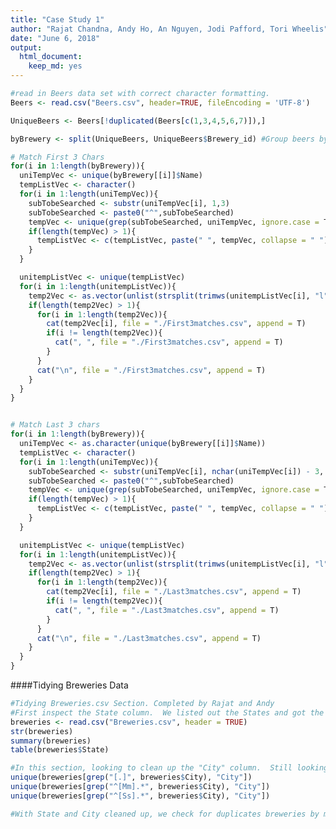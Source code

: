```yaml
---
title: "Case Study 1"
author: "Rajat Chandna, Andy Ho, An Nguyen, Jodi Pafford, Tori Wheelis"
date: "June 6, 2018"
output:
  html_document:
    keep_md: yes
---
```



```r
#read in Beers data set with correct character formatting.
Beers <- read.csv("Beers.csv", header=TRUE, fileEncoding = 'UTF-8')

UniqueBeers <- Beers[!duplicated(Beers[c(1,3,4,5,6,7)]),]

byBrewery <- split(UniqueBeers, UniqueBeers$Brewery_id) #Group beers by Brewery

# Match First 3 Chars
for(i in 1:length(byBrewery)){
  uniTempVec <- unique(byBrewery[[i]]$Name)
  tempListVec <- character()
  for(i in 1:length(uniTempVec)){
    subTobeSearched <- substr(uniTempVec[i], 1,3)
    subTobeSearched <- paste0("^",subTobeSearched)
    tempVec <- unique(grep(subTobeSearched, uniTempVec, ignore.case = T, value = T))
    if(length(tempVec) > 1){
      tempListVec <- c(tempListVec, paste(" ", tempVec, collapse = " "))
    }
  }

  unitempListVec <- unique(tempListVec)
  for(i in 1:length(unitempListVec)){
    temp2Vec <- as.vector(unlist(strsplit(trimws(unitempListVec[i], "l"), "   ")))
    if(length(temp2Vec) > 1){
      for(i in 1:length(temp2Vec)){
        cat(temp2Vec[i], file = "./First3matches.csv", append = T)
        if(i != length(temp2Vec)){
          cat(", ", file = "./First3matches.csv", append = T)
        }  
      }
      cat("\n", file = "./First3matches.csv", append = T)
    }
  }
}


# Match Last 3 chars
for(i in 1:length(byBrewery)){
  uniTempVec <- as.character(unique(byBrewery[[i]]$Name))
  tempListVec <- character()
  for(i in 1:length(uniTempVec)){
    subTobeSearched <- substr(uniTempVec[i], nchar(uniTempVec[i]) - 3, nchar(uniTempVec[i]))
    subTobeSearched <- paste0("^",subTobeSearched)
    tempVec <- unique(grep(subTobeSearched, uniTempVec, ignore.case = T, value = T))
    if(length(tempVec) > 1){
      tempListVec <- c(tempListVec, paste(" ", tempVec, collapse = " "))
    }
  }

  unitempListVec <- unique(tempListVec)
  for(i in 1:length(unitempListVec)){
    temp2Vec <- as.vector(unlist(strsplit(trimws(unitempListVec[i], "l"), "   ")))
    if(length(temp2Vec) > 1){
      for(i in 1:length(temp2Vec)){
        cat(temp2Vec[i], file = "./Last3matches.csv", append = T)
        if(i != length(temp2Vec)){
          cat(", ", file = "./Last3matches.csv", append = T)
        }  
      }
      cat("\n", file = "./Last3matches.csv", append = T)
    }
  }
}
```

####Tidying Breweries Data
```r
#Tidying Breweries.csv Section. Completed by Rajat and Andy
#First inspect the State column.  We listed out the States and got the count for each.  If observation > 50, we investigated further by examining all the States with a count of 1 (DC, ND, SD, WV).  In this case, there was 51 States and confirmed the 51st was DC which is acceptable.  All abbreviations in State column is valid.
breweries <- read.csv("Breweries.csv", header = TRUE)
str(breweries)
summary(breweries)
table(breweries$State)
```

```r
#In this section, looking to clean up the "City" column.  Still looking for a more elequent code but for now creating subsets for each letter and visually identifying misspellings, abbreviations, and/or punctuations.  Rajat to research a function that creates a subset of cities by subsetting cities with the same 3 letter string.
unique(breweries[grep("[.]", breweries$City), "City"])
unique(breweries[grep("^[Mm].*", breweries$City), "City"])
unique(breweries[grep("^[Ss].*", breweries$City), "City"])
```

```r
#With State and City cleaned up, we check for duplicates breweries by matching the name, each's city, than state.  Still in process.
```